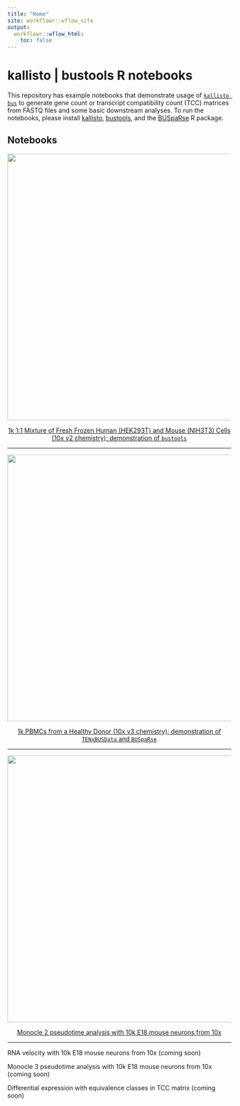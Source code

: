 ```yaml
---
title: "Home"
site: workflowr::wflow_site
output:
  workflowr::wflow_html:
    toc: false
---
```


# kallisto | bustools R notebooks

This repository has example notebooks that demonstrate usage of [`kallisto bus`](https://www.biorxiv.org/content/10.1101/673285v1) to generate gene count or transcript compatibility count (TCC) matrices from FASTQ files and some basic downstream analyses. To run the notebooks, please install [kallisto](https://pachterlab.github.io/kallisto/starting), [bustools](https://github.com/BUStools/bustools), and the [BUSpaRse](https://github.com/BUStools/BUSpaRse) R package. 

## Notebooks
<center>

[![](https://bustools.github.io/BUS_notebooks_R/figure/10xv2.Rmd/tsne-1.png){width=600px}](https://bustools.github.io/BUS_notebooks_R/10xv2.html)

[1k 1:1 Mixture of Fresh Frozen Human (HEK293T) and Mouse (NIH3T3) Cells (10x v2 chemistry); demonstration of `bustools`](https://bustools.github.io/BUS_notebooks_R/10xv2.html)

</center>

----------

<center>

[![](https://bustools.github.io/BUS_notebooks_R/figure/10xv3.Rmd/tsne-1.png){width=600px}](https://bustools.github.io/BUS_notebooks_R/10xv3.html)

[1k PBMCs from a Healthy Donor (10x v3 chemistry); demonstration of `TENxBUSData` and `BUSpaRse`](https://bustools.github.io/BUS_notebooks_R/10xv3.html)

</center>

----------

<center>

[![](https://bustools.github.io/BUS_notebooks_R/figure/monocle2.Rmd/traj1-1.png){width=600px}](https://bustools.github.io/BUS_notebooks_R/monocle2.html)

[Monocle 2 pseudotime analysis with 10k E18 mouse neurons from 10x](https://bustools.github.io/BUS_notebooks_R/monocle2.html)

</center>

----------

RNA velocity with 10k E18 mouse neurons from 10x (coming soon)

Monocle 3 pseudotime analysis with 10k E18 mouse neurons from 10x (coming soon)

Differential expression with equivalence classes in TCC matrix (coming soon)
